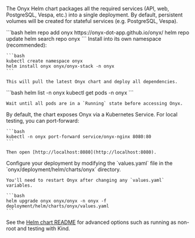 The Onyx Helm chart packages all the required services (API, web, PostgreSQL, Vespa, etc.) into a single deployment.
By default, persistent volumes will be created for stateful services (e.g. PostgreSQL, Vespa).

<Steps>
  <Step title="Add the Onyx Helm repository">
    ```bash
    helm repo add onyx https://onyx-dot-app.github.io/onyx/
    helm repo update
    helm search repo onyx
    ```
  </Step>

  <Step title="Install Onyx">
    Install into its own namespace (recommended):

    ```bash
    kubectl create namespace onyx
    helm install onyx onyx/onyx-stack -n onyx
    ```

    This will pull the latest Onyx chart and deploy all dependencies.
  </Step>

  <Step title="Verify the installation">
    ```bash
    helm list -n onyx
    kubectl get pods -n onyx
    ```

    Wait until all pods are in a `Running` state before accessing Onyx.
  </Step>

  <Step title="Access Onyx">
    By default, the chart exposes Onyx via a Kubernetes Service. For local testing, you can port-forward:

    ```bash
    kubectl -n onyx port-forward service/onyx-nginx 8080:80
    ```

    Then open [http://localhost:8080](http://localhost:8080).
  </Step>

  <Step title="Configure Onyx">
    Configure your deployment by modifying the `values.yaml` file in the `onyx/deployment/helm/charts/onyx` directory.

    You'll need to restart Onyx after changing any `values.yaml` variables.

    ```bash
    helm upgrade onyx onyx/onyx -n onyx -f deployment/helm/charts/onyx/values.yaml
    ```
  </Step>
</Steps>

See the [Helm chart README](https://github.com/onyx-dot-app/onyx/tree/main/charts/onyx)
for advanced options such as running as non-root and testing with Kind.
